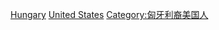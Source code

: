 [[Category:移民美國的歐洲人|Hungary]]
[[Category:移民外國的匈牙利人|United States]]
[[Category:匈牙利裔美国人|Category:匈牙利裔美国人]]
